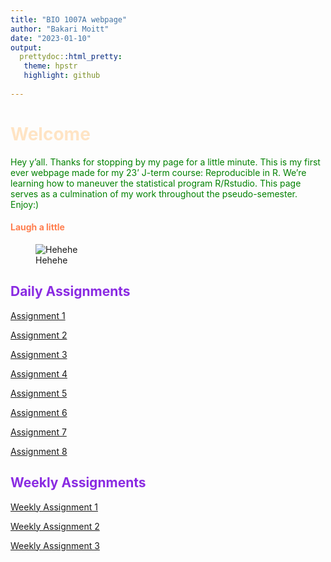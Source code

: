 ```yaml
---
title: "BIO 1007A webpage"
author: "Bakari Moitt"
date: "2023-01-10"
output: 
  prettydoc::html_pretty:
   theme: hpstr
   highlight: github
    
---
```

# <span style="color: bisque;">Welcome </span>  
<span style="color: green;"> Hey y'all. Thanks for stopping by my page for a little minute. This is my first ever webpage made for my 23' J-term course: Reproducible in R. We're learning how to maneuver the statistical program R/Rstudio. This page serves as a culmination of my work throughout the pseudo-semester. Enjoy:) </span>

#### <span style="color: coral;">Laugh a little</span>
![Hehehe](Tyler.gif)

## <span style="color: blueviolet;">Daily Assignments</span>
[Assignment 1](Assignment-1.html) 

[Assignment 2](Assignment-2.html)   

[Assignment 3](Assignment-3.html) 

[Assignment 4](Assignment-4.html)

[Assignment 5](Assignment-5.html)

[Assignment 6](Assignment-6.html)

[Assignment 7](Assignment-7.html)

[Assignment 8](Assignment-8.html)

## <span style="color: blueviolet;">Weekly Assignments</span>

[Weekly Assignment 1](Weekly-Assignment-1.html) 

[Weekly Assignment 2](Weekly-Assignment-2.html)

[Weekly Assignment 3](Weekly-Assignment-3.html)


